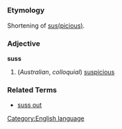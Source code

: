 =={{en}}==
[[Category:English language]]
===Etymology===
Shortening of [[suspicious|sus(picious)]].

===Adjective===
'''suss'''

#(''Australian'', ''colloquial'') [[suspicious]]
===Related Terms===
*[[suss out]]